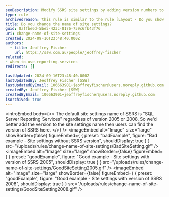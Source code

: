 ```yaml
---
seoDescription: Modify SSRS site settings by adding version numbers to easily identify your Reporting Services edition.
type: rule
archivedreason: this rule is similar to the rule [Layout - Do you show which version of Reporting Services you are running?](https://www.ssw.com.au/rules/reporting-services-version/)
title: Do you change the name of site settings?
guid: 8affbe6d-5be5-423c-8176-759c6fb43f76
uri: change-name-of-site-settings
created: 2024-09-16T23:48:40.000Z
authors:
  - title: Jeoffrey Fischer
    url: https://ssw.com.au/people/jeoffrey-fischer
related:
- when-to-use-reporting-services
redirects: []

lastUpdated: 2024-09-16T23:48:40.000Z
lastUpdatedBy: Jeoffrey Fischer [SSW]
lastUpdatedByEmail: 106663901+jeoffreyfischer@users.noreply.github.com
createdBy: Jeoffrey Fischer [SSW]
createdByEmail: 106663901+jeoffreyfischer@users.noreply.github.com
isArchived: true
---
```


<introEmbed
  body={<>
The default site settings name of SSRS is "SQL Server Reporting Services" regardless of version 2005 or 2008. So we'd better add the version to the site settings name then users can find the version of SSRS here.
  </>}
/>
<imageEmbed
  alt="Image"
  size="large"
  showBorder={false}
  figureEmbed={ {
    preset: "badExample",
    figure: "Bad example - Site settings without SSRS version",
    shouldDisplay: true
  } }
  src="/uploads/rules/change-name-of-site-settings/BadSiteSetting.gif"
/>
<imageEmbed
  alt="Image"
  size="large"
  showBorder={false}
  figureEmbed={ {
    preset: "goodExample",
    figure: "Good example - Site settings with version of SSRS 2005",
    shouldDisplay: true
  } }
  src="/uploads/rules/change-name-of-site-settings/GoodSiteSetting2005.gif"
/>
<imageEmbed
  alt="Image"
  size="large"
  showBorder={false}
  figureEmbed={ {
    preset: "goodExample",
    figure: "Good example - Site settings with version of SSRS 2008",
    shouldDisplay: true
  } }
  src="/uploads/rules/change-name-of-site-settings/GoodSiteSetting2008.gif"
/>
